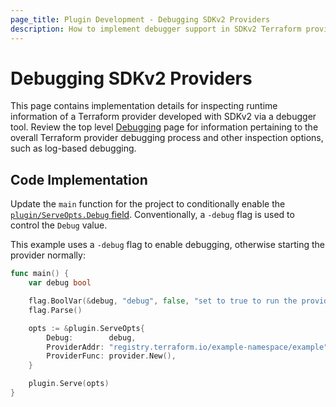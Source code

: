 ```yaml
---
page_title: Plugin Development - Debugging SDKv2 Providers
description: How to implement debugger support in SDKv2 Terraform providers.
---
```


# Debugging SDKv2 Providers

This page contains implementation details for inspecting runtime information of a Terraform provider developed with SDKv2 via a debugger tool. Review the top level [Debugging](/terraform/plugin/debugging) page for information pertaining to the overall Terraform provider debugging process and other inspection options, such as log-based debugging.

## Code Implementation

Update the `main` function for the project to conditionally enable the [`plugin/ServeOpts.Debug` field](https://pkg.go.dev/github.com/hashicorp/terraform-plugin-sdk/v2/plugin#ServeOpts.Debug). Conventionally, a `-debug` flag is used to control the `Debug` value.

This example uses a `-debug` flag to enable debugging, otherwise starting the provider normally:

```go
func main() {
	var debug bool

	flag.BoolVar(&debug, "debug", false, "set to true to run the provider with support for debuggers like delve")
	flag.Parse()

	opts := &plugin.ServeOpts{
		Debug:        debug,
		ProviderAddr: "registry.terraform.io/example-namespace/example",
		ProviderFunc: provider.New(),
	}

	plugin.Serve(opts)
}
```
